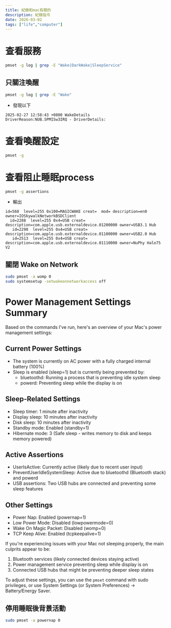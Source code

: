 ```yaml
---
title: 紀錄和mac有關的
description: 紀錄指令
date: 2026-03-02
tags: ["life","computer"]
---
```



# 查看服務

```bash
pmset -g log | grep -E "Wake|DarkWake|SleepService"
```

## 只關注喚醒

```bash
pmset -g log | grep -E "Wake"
```

- 發現以下
```text
2025-02-27 12:58:43 +0800 WakeDetails         	DriverReason:NUB.SPMISw3IRQ - DriverDetails:
```

# 查看喚醒設定
```bash
pmset -g
```

# 查看阻止睡眠process
```bash
pmset -g assertions
```
- 輸出
```text
id=568  level=255 0x100=MAGICWAKE creat=  mod= description=en0 owner=IOSkywalkNetworkBSDClient
  id=2288  level=255 0x4=USB creat= description=com.apple.usb.externaldevice.01200000 owner=USB3.1 Hub
   id=2290  level=255 0x4=USB creat= description=com.apple.usb.externaldevice.01100000 owner=USB2.0 Hub
   id=2513  level=255 0x4=USB creat= description=com.apple.usb.externaldevice.01110000 owner=NuPhy Halo75 V2
```

## 關閉 Wake on Network
```bash
sudo pmset -a womp 0
sudo systemsetup -setwakeonnetworkaccess off
```



# Power Management Settings Summary

Based on the commands I've run, here's an overview of your Mac's power management settings:

## Current Power Settings
- The system is currently on AC power with a fully charged internal battery (100%)
- Sleep is enabled (sleep=1) but is currently being prevented by:
  - bluetoothd: Running a process that is preventing idle system sleep
  - powerd: Preventing sleep while the display is on

## Sleep-Related Settings
- Sleep timer: 1 minute after inactivity
- Display sleep: 10 minutes after inactivity
- Disk sleep: 10 minutes after inactivity
- Standby mode: Enabled (standby=1)
- Hibernate mode: 3 (Safe sleep - writes memory to disk and keeps memory powered)

## Active Assertions
- UserIsActive: Currently active (likely due to recent user input)
- PreventUserIdleSystemSleep: Active due to bluetoothd (Bluetooth stack) and powerd
- USB assertions: Two USB hubs are connected and preventing some sleep features

## Other Settings
- Power Nap: Enabled (powernap=1)
- Low Power Mode: Disabled (lowpowermode=0)
- Wake On Magic Packet: Disabled (womp=0)
- TCP Keep Alive: Enabled (tcpkeepalive=1)

If you're experiencing issues with your Mac not sleeping properly, the main culprits appear to be:
1. Bluetooth services (likely connected devices staying active)
2. Power management service preventing sleep while display is on
3. Connected USB hubs that might be preventing deeper sleep states

To adjust these settings, you can use the `pmset` command with sudo privileges, or use System Settings (or System Preferences) → Battery/Energy Saver.

## 停用睡眠後背景活動
```bash
sudo pmset -a powernap 0
```
